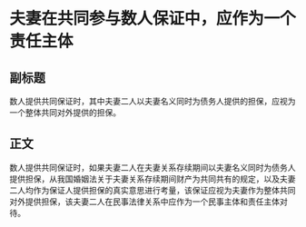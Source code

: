 # 夫妻在共同参与数人保证中，应作为一个责任主体
## 副标题
数人提供共同保证时，其中夫妻二人以夫妻名义同时为债务人提供的担保，应视为一个整体共同对外提供的担保。
## 正文
数人提供共同保证时，如果夫妻二人在夫妻关系存续期间以夫妻名义同时为债务人提供担保，从我国婚姻法关于夫妻关系存续期间财产为共同共有的规定，以及夫妻二人均作为保证人提供担保的真实意思进行考量，该保证应视为夫妻作为整体共同对外提供担保，该夫妻二人在民事法律关系中应作为一个民事主体和责任主体对待。